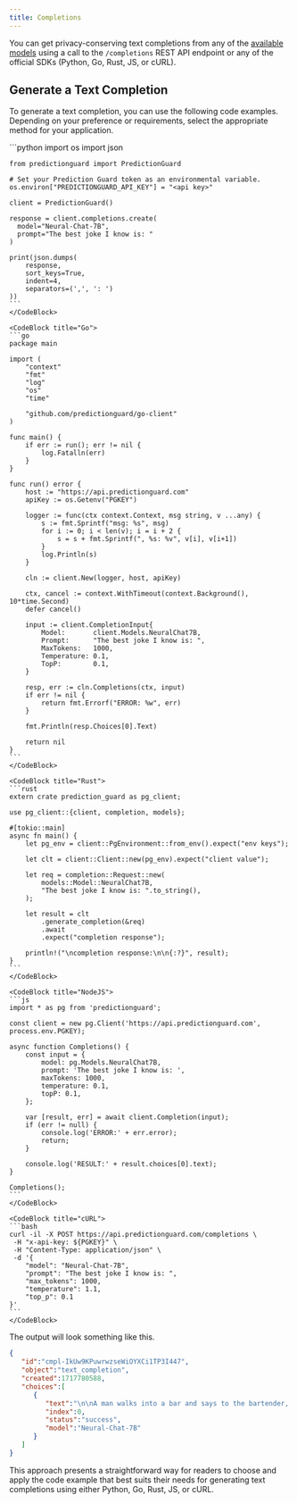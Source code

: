 ```yaml
---
title: Completions
---
```


You can get privacy-conserving text completions from any of the
[available models](/options/enumerations) using a call to the `/completions` REST
API endpoint or any of the official SDKs (Python, Go, Rust, JS, or cURL).

## Generate a Text Completion

To generate a text completion, you can use the following code examples. Depending
on your preference or requirements, select the appropriate method for your application.

<CodeBlocks>
    <CodeBlock title="Python">
    ```python
    import os
    import json

    from predictionguard import PredictionGuard

    # Set your Prediction Guard token as an environmental variable.
    os.environ["PREDICTIONGUARD_API_KEY"] = "<api key>"
    
    client = PredictionGuard()

    response = client.completions.create(
      model="Neural-Chat-7B",
      prompt="The best joke I know is: "
    )

    print(json.dumps(
        response,
        sort_keys=True,
        indent=4,
        separators=(',', ': ')
    ))
    ```
    </CodeBlock>

    <CodeBlock title="Go">
    ```go
    package main

    import (
        "context"
        "fmt"
        "log"
        "os"
        "time"

        "github.com/predictionguard/go-client"
    )

    func main() {
        if err := run(); err != nil {
            log.Fatalln(err)
        }
    }

    func run() error {
        host := "https://api.predictionguard.com"
        apiKey := os.Getenv("PGKEY")

        logger := func(ctx context.Context, msg string, v ...any) {
            s := fmt.Sprintf("msg: %s", msg)
            for i := 0; i < len(v); i = i + 2 {
                s = s + fmt.Sprintf(", %s: %v", v[i], v[i+1])
            }
            log.Println(s)
        }

        cln := client.New(logger, host, apiKey)

        ctx, cancel := context.WithTimeout(context.Background(), 10*time.Second)
        defer cancel()

        input := client.CompletionInput{
            Model:       client.Models.NeuralChat7B,
            Prompt:      "The best joke I know is: ",
            MaxTokens:   1000,
            Temperature: 0.1,
            TopP:        0.1,
        }

        resp, err := cln.Completions(ctx, input)
        if err != nil {
            return fmt.Errorf("ERROR: %w", err)
        }

        fmt.Println(resp.Choices[0].Text)

        return nil
    }
    ```
    </CodeBlock>

    <CodeBlock title="Rust">
    ```rust
    extern crate prediction_guard as pg_client;

    use pg_client::{client, completion, models};

    #[tokio::main]
    async fn main() {
        let pg_env = client::PgEnvironment::from_env().expect("env keys");

        let clt = client::Client::new(pg_env).expect("client value");

        let req = completion::Request::new(
            models::Model::NeuralChat7B,
            "The best joke I know is: ".to_string(),
        );

        let result = clt
            .generate_completion(&req)
            .await
            .expect("completion response");

        println!("\ncompletion response:\n\n{:?}", result);
    }
    ```
    </CodeBlock>

    <CodeBlock title="NodeJS">
    ```js
    import * as pg from 'predictionguard';

    const client = new pg.Client('https://api.predictionguard.com', process.env.PGKEY);

    async function Completions() {
        const input = {
            model: pg.Models.NeuralChat7B,
            prompt: 'The best joke I know is: ',
            maxTokens: 1000,
            temperature: 0.1,
            topP: 0.1,
        };

        var [result, err] = await client.Completion(input);
        if (err != null) {
            console.log('ERROR:' + err.error);
            return;
        }

        console.log('RESULT:' + result.choices[0].text);
    }

    Completions();
    ```
    </CodeBlock>

    <CodeBlock title="cURL">
    ```bash
	curl -il -X POST https://api.predictionguard.com/completions \
     -H "x-api-key: ${PGKEY}" \
     -H "Content-Type: application/json" \
     -d '{
		"model": "Neural-Chat-7B",
		"prompt": "The best joke I know is: ",
		"max_tokens": 1000,
		"temperature": 1.1,
		"top_p": 0.1
	}'
    ```
    </CodeBlock>
</CodeBlocks>

The output will look something like this.

```json
{
   "id":"cmpl-IkUw9KPuwrwzseWiOYXCi1TP3I447",
   "object":"text_completion",
   "created":1717780588,
   "choices":[
      {
         "text":"\n\nA man walks into a bar and says to the bartender, \"If I show you something really weird, will you give me a free drink?\" The bartender, being intrigued, says, \"Sure, I'll give it a look.\" The man reaches into his pocket and pulls out a tiny horse. The bartender is astonished and gives the man a free drink. The man then puts the horse back into his pocket.\n\nThe next day, the same man walks back into the bar and says to the bartender, \"If I show you something even weirder than yesterday and you give me a free drink, will you do it again?\" The bartender, somewhat reluctantly, says, \"Okay, I guess you can show it to me.\" The man reaches into his pocket, pulls out the same tiny horse, and opens the door to reveal the entire bar inside the horse.\n\nThe bartender faints.",
         "index":0,
         "status":"success",
         "model":"Neural-Chat-7B"
      }
   ]
}
```

This approach presents a straightforward way for readers to choose and apply the
code example that best suits their needs for generating text completions using
either Python, Go, Rust, JS, or cURL.
